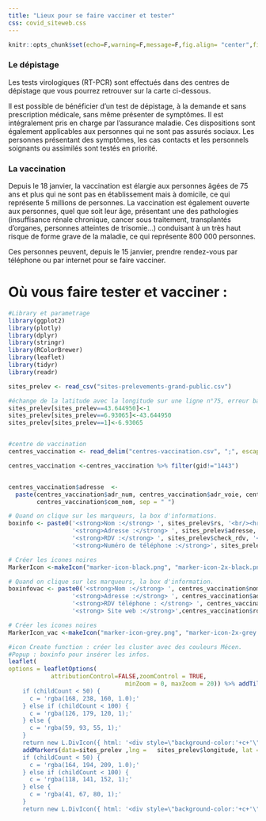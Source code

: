 ```yaml
---
title: "Lieux pour se faire vacciner et tester"
css: covid_siteweb.css
---
```


```r
knitr::opts_chunk$set(echo=F,warning=F,message=F,fig.align= "center",fig.height= 5, fig.width= 8.5)

```
### Le dépistage
Les tests virologiques (RT-PCR) sont effectués dans des centres de dépistage que vous pourrez retrouver sur la carte ci-dessous.
 
Il est possible de bénéficier d’un test de dépistage, à la demande et sans prescription médicale, sans même présenter de symptômes. Il est intégralement pris en charge par l'assurance maladie. Ces dispositions sont également applicables aux personnes qui ne sont pas assurés sociaux. Les personnes présentant des symptômes, les cas contacts et les personnels soignants ou assimilés sont testés en priorité.


### La vaccination 


Depuis le 18 janvier, la vaccination est élargie aux personnes âgées de 75 ans et plus qui ne sont pas en établissement mais à domicile, ce qui représente 5 millions de personnes. La vaccination est également ouverte aux personnes, quel que soit leur âge, présentant une des pathologies (insuffisance rénale chronique, cancer sous traitement, transplantés d’organes, personnes atteintes de trisomie…) conduisant à un très haut risque de forme grave de la maladie, ce qui représente 800 000 personnes.

Ces personnes peuvent, depuis le 15 janvier, prendre rendez-vous par téléphone ou par internet pour se faire vacciner.


# Où vous faire tester et vacciner :
```r
#Library et parametrage
library(ggplot2)
library(plotly)
library(dplyr)
library(stringr)
library(RColorBrewer)
library(leaflet)
library(tidyr)
library(readr)

```

```r
sites_prelev <- read_csv("sites-prelevements-grand-public.csv")

#échange de la latitude avec la longitude sur une ligne n°75, erreur base de donées.
sites_prelev[sites_prelev==43.644950]<-1
sites_prelev[sites_prelev==6.93065]<-43.644950
sites_prelev[sites_prelev==1]<-6.93065


#centre de vaccination
centres_vaccination <- read_delim("centres-vaccination.csv", ";", escape_double = FALSE, trim_ws = TRUE, na = "empty")

centres_vaccination <-centres_vaccination %>% filter(gid!="1443")


centres_vaccination$adresse  <-
  paste(centres_vaccination$adr_num, centres_vaccination$adr_voie, centres_vaccination$com_cp, 
        centres_vaccination$com_nom, sep = " ")


```

```r
# Quand on clique sur les marqueurs, la box d'informations.
boxinfo <- paste0('<strong>Nom :</strong> ', sites_prelev$rs, '<br/><hr>',
                  '<strong>Adresse :</strong> ', sites_prelev$adresse, '<br/>',
                  '<strong>RDV :</strong> ', sites_prelev$check_rdv, '<br/>',
                  '<strong>Numéro de téléphone :</strong>', sites_prelev$tel_rdv,'<br/>')

# Créer les icones noires
MarkerIcon <-makeIcon("marker-icon-black.png", "marker-icon-2x-black.png", 20, 30)

# Quand on clique sur les marqueurs, la box d'information.
boxinfovac <- paste0('<strong>Nom :</strong> ', centres_vaccination$nom, '<br/><hr>',
                  '<strong>Adresse :</strong> ', centres_vaccination$adresse, '<br/>',
                  '<strong>RDV téléphone : </strong> ', centres_vaccination$rdv_tel, '<br/>',
                  '<strong> Site web :</strong>',centres_vaccination$rdv_site_web,'<br/>')

# Créer les icones noires
MarkerIcon_vac <-makeIcon("marker-icon-grey.png", "marker-icon-2x-grey.png", 20, 30)
```

```r
#icon Create function : créer les cluster avec des couleurs Mécen.
#Popup : boxinfo pour insérer les infos.
leaflet(
options = leafletOptions(
            attributionControl=FALSE,zoomControl = TRUE,
                                 minZoom = 0, maxZoom = 20)) %>% addTiles() %>% addMarkers(data = centres_vaccination, lng =   centres_vaccination$long_coor1, lat =   centres_vaccination$lat_coor1,icon=MarkerIcon_vac,  clusterOptions = markerClusterOptions(iconCreateFunction=JS("function (cluster) {var childCount = cluster.getChildCount();  
    if (childCount < 50) {  
      c = 'rgba(168, 238, 160, 1.0);'
    } else if (childCount < 100) {  
      c = 'rgba(126, 179, 120, 1);'  
    } else { 
      c = 'rgba(59, 93, 55, 1);'  
    }    
    return new L.DivIcon({ html: '<div style=\"background-color:'+c+'\"><span>' + childCount + '</span></div>', className: 'marker-cluster', iconSize: new L.Point(40, 40) });}")), popup = boxinfovac, popupOptions=list(maxHeight=100, maxWidth=300), group = "Centre de vaccination") %>% 
    addMarkers(data=sites_prelev ,lng =   sites_prelev$longitude, lat =   sites_prelev$latitude,icon=MarkerIcon,  clusterOptions = markerClusterOptions(iconCreateFunction=JS("function (cluster) {var childCount = cluster.getChildCount();  
    if (childCount < 50) {  
      c = 'rgba(164, 194, 209, 1.0);'
    } else if (childCount < 100) {  
      c = 'rgba(118, 141, 152, 1);'  
    } else { 
      c = 'rgba(41, 67, 80, 1);'  
    }    
    return new L.DivIcon({ html: '<div style=\"background-color:'+c+'\"><span>' + childCount + '</span></div>', className: 'marker-cluster', iconSize: new L.Point(40, 40) });}")), popup = boxinfo, popupOptions=list(maxHeight=100, maxWidth=300) ,group = "Centre de prélèvement")%>% addLayersControl(overlayGroups=c("Centre de prélèvement","Centre de vaccination"),position = "bottomright",options =layersControlOptions(collapsed = FALSE)) %>%  hideGroup(c("Centre de prélèvement"))

```

